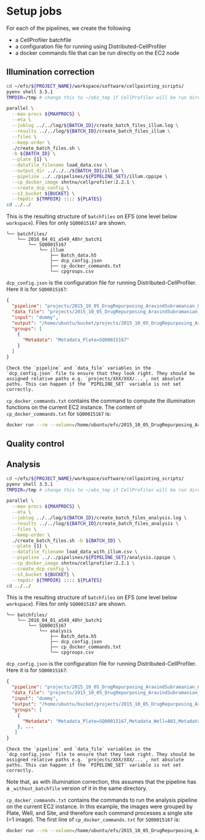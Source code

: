 # Setup jobs

For each of the pipelines, we create the following

- a CellProfiler batchfile
- a configuration file for running using Distributed-CellProfiler
- a docker commands file that can be run directly on the EC2 node

## Illumination correction


```sh
cd ~/efs/${PROJECT_NAME}/workspace/software/cellpainting_scripts/
pyenv shell 3.5.1
TMPDIR=/tmp # change this to ~/ebs_tmp if CellProfiler will be run directly on this node.

parallel \
  --max-procs ${MAXPROCS} \
  --eta \
  --joblog ../../log/${BATCH_ID}/create_batch_files_illum.log \
  --results ../../log/${BATCH_ID}/create_batch_files_illum \
  --files \
  --keep-order \
  ./create_batch_files.sh \
  -b ${BATCH_ID} \
  --plate {1} \
  --datafile_filename load_data.csv \
  --output_dir ../../../${BATCH_ID}/illum \
  --pipeline ../../pipelines/${PIPELINE_SET}/illum.cppipe \
  --cp_docker_image shntnu/cellprofiler:2.2.1 \
  --create_dcp_config \
  --s3_bucket ${BUCKET} \
  --tmpdir ${TMPDIR} :::: ${PLATES}
cd ../../
```

This is the resulting structure of `batchfiles` on EFS (one level below `workspace`). Files for only `SQ00015167` are shown.
```
└── batchfiles/
    └── 2016_04_01_a549_48hr_batch1
        └── SQ00015167
            └── illum
                ├── Batch_data.h5
                ├── dcp_config.json
                ├── cp_docker_commands.txt
                └── cpgroups.csv
```

`dcp_config.json` is the configuration file for running Distributed-CellProfiler. Here it is for `SQ00015167`:

```json
{
  "pipeline": "projects/2015_10_05_DrugRepurposing_AravindSubramanian_GolubLab_Broad/workspace/github/imaging-platform-pipelines/cellpainting_a549_20x_phenix_bin1/illum_without_batchfile.cppipe",
  "data_file": "projects/2015_10_05_DrugRepurposing_AravindSubramanian_GolubLab_Broad/workspace/load_data_csv/2016_04_01_a549_48hr_batch1/SQ00015167/load_data.csv",
  "input": "dummy",
  "output": "/home/ubuntu/bucket/projects/2015_10_05_DrugRepurposing_AravindSubramanian_GolubLab_Broad/2016_04_01_a549_48hr_batch1/illum/SQ00015167",
  "groups": [
    {
      "Metadata": "Metadata_Plate=SQ00015167"
    }
  ]
}
```

```block2
Check the `pipeline` and `data_file` variables in the `dcp_config.json` file to ensure that they look right. They should be assigned relative paths e.g. `projects/XXX/XXX/...`, not absolute paths. This can happen if the `PIPELINE_SET` variable is not set correctly.
```

`cp_docker_commands.txt` contains the command to compute the illumination functions on the current EC2 instance. The content of `cp_docker_commands.txt` for `SQ00015167` is:

```sh
docker run --rm --volume=/home/ubuntu/efs/2015_10_05_DrugRepurposing_AravindSubramanian_GolubLab_Broad/workspace/github/imaging-platform-pipelines/cellpainting_20x_phenix_bin1:/pipeline_dir --volume=/2016_04_01_a549_48hr_batch1/SQ00015167:/filelist_dir --volume=/home/ubuntu/efs/2015_10_05_DrugRepurposing_AravindSubramanian_GolubLab_Broad/workspace/load_data_csv/2016_04_01_a549_48hr_batch1/SQ00015167:/datafile_dir --volume=/home/ubuntu/efs/2015_10_05_DrugRepurposing_AravindSubramanian_GolubLab_Broad/workspace/batchfiles/2016_04_01_a549_48hr_batch1/SQ00015167/illum:/batchfile_dir --volume=/home/ubuntu/efs/2015_10_05_DrugRepurposing_AravindSubramanian_GolubLab_Broad/2016_04_01_a549_48hr_batch1/illum/SQ00015167:/output_dir --volume=/tmp:/tmp_dir --volume=/home/ubuntu/efs/2015_10_05_DrugRepurposing_AravindSubramanian_GolubLab_Broad/workspace/status/2016_04_01_a549_48hr_batch1/SQ00015167/illum:/status_dir --volume=/home/ubuntu/bucket/:/home/ubuntu/bucket/ --log-driver=awslogs --log-opt awslogs-group=SQ00015167 --log-opt awslogs-stream=SQ00015167 shntnu/cellprofiler -p /batchfile_dir/Batch_data.h5 -g Metadata_Plate=SQ00015167 --data-file=/datafile_dir/load_data.csv -o /output_dir -t /tmp_dir -d /status_dir/SQ00015167.txt
```

## Quality control

## Analysis

```sh
cd ~/efs/${PROJECT_NAME}/workspace/software/cellpainting_scripts/
pyenv shell 3.5.1
TMPDIR=/tmp # change this to ~/ebs_tmp if CellProfiler will be run directly on this node.

parallel \
  --max-procs ${MAXPROCS} \
  --eta \
  --joblog ../../log/${BATCH_ID}/create_batch_files_analysis.log \
  --results ../../log/${BATCH_ID}/create_batch_files_analysis \
  --files \
  --keep-order \
  ./create_batch_files.sh -b ${BATCH_ID} \
  --plate {1} \
  --datafile_filename load_data_with_illum.csv \
  --pipeline ../../pipelines/${PIPELINE_SET}/analysis.cppipe \
  --cp_docker_image shntnu/cellprofiler:2.2.1 \
  --create_dcp_config \
  --s3_bucket ${BUCKET} \
  --tmpdir ${TMPDIR} :::: ${PLATES}
cd ../../
```

This is the resulting structure of `batchfiles` on EFS (one level below `workspace`). Files for only `SQ00015167` are shown.
```
└── batchfiles/
    └── 2016_04_01_a549_48hr_batch1
        └── SQ00015167
            └── analysis
                ├── Batch_data.h5
                ├── dcp_config.json
                ├── cp_docker_commands.txt
                └── cpgroups.csv
```

`dcp_config.json` is the configuration file for running Distributed-CellProfiler. Here it is for `SQ00015167`:

```json
{
  "pipeline": "projects/2015_10_05_DrugRepurposing_AravindSubramanian_GolubLab_Broad/workspace/github/imaging-platform-pipelines/cellpainting_a549_20x_phenix_bin1/analysis_without_batchfile.cppipe",
  "data_file": "projects/2015_10_05_DrugRepurposing_AravindSubramanian_GolubLab_Broad/workspace/load_data_csv/2016_04_01_a549_48hr_batch1/SQ00015167/load_data_with_illum.csv",
  "input": "dummy",
  "output": "/home/ubuntu/bucket/projects/2015_10_05_DrugRepurposing_AravindSubramanian_GolubLab_Broad/workspace/analysis/2016_04_01_a549_48hr_batch1/SQ00015167/analysis",
  "groups": [
    {
      "Metadata": "Metadata_Plate=SQ00015167,Metadata_Well=A01,Metadata_Site=1"
    }, ...
   ]
}
```

```block2
Check the `pipeline` and `data_file` variables in the `dcp_config.json` file to ensure that they look right. They should be assigned relative paths e.g. `projects/XXX/XXX/...`, not absolute paths. This can happen if the `PIPELINE_SET` variable is not set correctly.
```

Note that, as with illumination correction, this assumes that the pipeline has a `_without_batchfile` version of it in the same directory.

`cp_docker_commands.txt` contains the commands to run the analysis pipeline on the current EC2 instance. In this example, the images were grouped by Plate, Well, and Site, and therefore each command processes a single site (=1 image). The first line of `cp_docker_commands.txt` for `SQ00015167` is:

```sh
docker run --rm --volume=/home/ubuntu/efs/2015_10_05_DrugRepurposing_AravindSubramanian_GolubLab_Broad/workspace/github/imaging-platform-pipelines/cellpainting_a549_20x_phenix_bin1:/pipeline_dir --volume=/2016_04_01_a549_48hr_batch1/SQ00015167:/filelist_dir --volume=/home/ubuntu/efs/2015_10_05_DrugRepurposing_AravindSubramanian_GolubLab_Broad/workspace/load_data_csv/2016_04_01_a549_48hr_batch1/SQ00015167:/datafile_dir --volume=/home/ubuntu/efs/2015_10_05_DrugRepurposing_AravindSubramanian_GolubLab_Broad/workspace/batchfiles/2016_04_01_a549_48hr_batch1/SQ00015167/analysis:/batchfile_dir --volume=/home/ubuntu/efs/2015_10_05_DrugRepurposing_AravindSubramanian_GolubLab_Broad/workspace/analysis/2016_04_01_a549_48hr_batch1/SQ00015167/analysis:/output_dir --volume=/home/ubuntu/efs/tmp/:/tmp_dir --volume=/home/ubuntu/efs/2015_10_05_DrugRepurposing_AravindSubramanian_GolubLab_Broad/workspace/status/2016_04_01_a549_48hr_batch1/SQ00015167/analysis:/status_dir --volume=/home/ubuntu/bucket/:/home/ubuntu/bucket/ --log-driver=awslogs --log-opt awslogs-group=SQ00015167 --log-opt awslogs-stream=SQ00015167-A01-1 shntnu/cellprofiler:2.2.1 -p /batchfile_dir/Batch_data.h5 -g Metadata_Plate=SQ00015167,Metadata_Well=A01,Metadata_Site=1 --data-file=/datafile_dir/load_data_with_illum.csv -o /output_dir -t /tmp_dir -d /status_dir/SQ00015167-A01-1.txt
```


